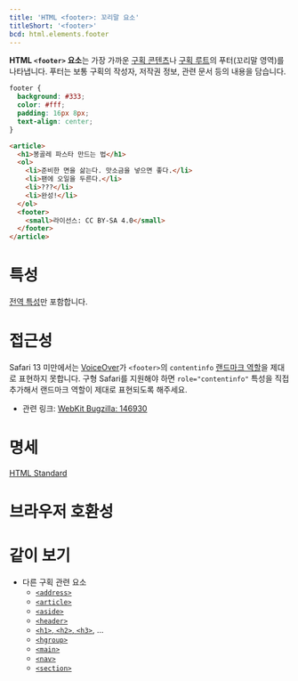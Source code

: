```yaml
---
title: 'HTML <footer>: 꼬리말 요소'
titleShort: '<footer>'
bcd: html.elements.footer
---
```


**HTML `<footer>` 요소**는 가장 가까운 [구획 콘텐츠](https://html.spec.whatwg.org/multipage/dom.html#sectioning-content-2)나 [구획 루트](https://html.spec.whatwg.org/multipage/sections.html#sectioning-root)의 푸터(꼬리말 영역)를 나타냅니다. 푸터는 보통 구획의 작성자, 저작권 정보, 관련 문서 등의 내용을 담습니다.

```css hidden name=demo
footer {
  background: #333;
  color: #fff;
  padding: 16px 8px;
  text-align: center;
}
```

```html hidden name=demo
<article>
  <h1>봉골레 파스타 만드는 법</h1>
  <ol>
    <li>준비한 면을 삶는다. 맛소금을 넣으면 좋다.</li>
    <li>팬에 오일을 두른다.</li>
    <li>???</li>
    <li>완성!</li>
  </ol>
  <footer>
    <small>라이선스: CC BY-SA 4.0</small>
  </footer>
</article>
```

<LiveExample height={240} lang="html" name="demo" />

# 특성

[전역 특성](/docs/Web/HTML/Global_attributes)만 포함합니다.

# 접근성

Safari 13 미만에서는 [VoiceOver](https://support.apple.com/ko-kr/guide/voiceover/welcome/10)가 `<footer>`의 `contentinfo` [랜드마크 역할](https://developer.mozilla.org/en-US/docs/Learn/Accessibility/WAI-ARIA_basics#when_should_you_use_wai-aria)을 제대로 표현하지 못합니다. 구형 Safari를 지원해야 하면 `role="contentinfo"` 특성을 직접 추가해서 랜드마크 역할이 제대로 표현되도록 해주세요.

- 관련 링크: [WebKit Bugzilla: 146930](https://bugs.webkit.org/show_bug.cgi?id=146930)

# 명세

[HTML Standard](https://html.spec.whatwg.org/multipage/#the-footer-element)

# 브라우저 호환성

<BrowserCompat data={props.bcd} />

# 같이 보기

- 다른 구획 관련 요소
  - [`<address>`](./address)
  - [`<article>`](./article)
  - [`<aside>`](./aside)
  - [`<header>`](./header)
  - [`<h1>`, `<h2>`, `<h3>`](./Heading_Elements), ...
  - [`<hgroup>`](./hgroup)
  - [`<main>`](./main)
  - [`<nav>`](./nav)
  - [`<section>`](./section)
